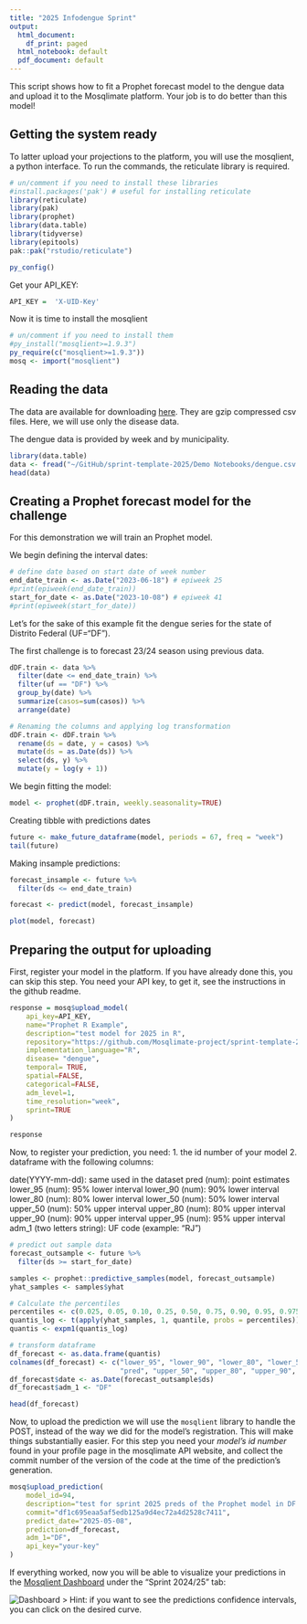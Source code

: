 ```yaml
---
title: "2025 Infodengue Sprint"
output:
  html_document:
    df_print: paged
  html_notebook: default
  pdf_document: default
---
```


This script shows how to fit a Prophet forecast model to the dengue data and upload it to 
the Mosqlimate platform. Your job is to do better than this model!  

## Getting the system ready

To latter upload your projections to the platform, you will use the mosqlient, a python
interface. To run the commands, the reticulate library is required.

```r
# un/comment if you need to install these libraries
#install.packages('pak') # useful for installing reticulate
library(reticulate)
library(pak)
library(prophet)
library(data.table)
library(tidyverse)
library(epitools)
pak::pak("rstudio/reticulate")
```

```r
py_config()
```

Get your API_KEY:

```r
API_KEY =  'X-UID-Key'
```

Now it is time to install the mosqlient

```r
# un/comment if you need to install them
#py_install("mosqlient>=1.9.3")
py_require(c("mosqlient>=1.9.3"))
mosq <- import("mosqlient")
```

## Reading the data

The data are available for downloading [here](https://sprint.mosqlimate.org/data/). They are gzip compressed csv files. Here, we will use only
the disease data.  

The dengue data is provided by week and by municipality. 

```r
library(data.table)
data <- fread("~/GitHub/sprint-template-2025/Demo Notebooks/dengue.csv.gz")
head(data)
```

## Creating a Prophet forecast model for the challenge

For this demonstration we will train an Prophet model. 

We begin defining the interval dates:

```r
# define date based on start date of week number
end_date_train <- as.Date("2023-06-18") # epiweek 25
#print(epiweek(end_date_train))
start_for_date <- as.Date("2023-10-08") # epiweek 41
#print(epiweek(start_for_date))
```

Let's for the sake of this example fit the dengue series for the state of Distrito Federal (UF="DF").

The first challenge is to forecast 23/24 season using previous data. 

```r
dDF.train <- data %>%
  filter(date <= end_date_train) %>%
  filter(uf == "DF") %>% 
  group_by(date) %>% 
  summarize(casos=sum(casos)) %>% 
  arrange(date)

# Renaming the columns and applying log transformation
dDF.train <- dDF.train %>%
  rename(ds = date, y = casos) %>%
  mutate(ds = as.Date(ds)) %>%
  select(ds, y) %>%
  mutate(y = log(y + 1))
```

We begin fitting the model:

```r
model <- prophet(dDF.train, weekly.seasonality=TRUE)
```

Creating tibble with predictions dates

```r
future <- make_future_dataframe(model, periods = 67, freq = "week")
tail(future)
```

Making insample predictions:

```r
forecast_insample <- future %>%
  filter(ds <= end_date_train)

forecast <- predict(model, forecast_insample)

plot(model, forecast)
```

## Preparing the output for uploading

First, register your model in the platform. If you have already done this, you can skip this step.
You need your API key, to get it, see the instructions in the github readme.

```r

response = mosq$upload_model(
    api_key=API_KEY,
    name="Prophet R Example",
    description="test model for 2025 in R",
    repository="https://github.com/Mosqlimate-project/sprint-template-2025/",
    implementation_language="R",
    disease= "dengue",
    temporal= TRUE,
    spatial=FALSE,
    categorical=FALSE,
    adm_level=1,
    time_resolution="week",
    sprint=TRUE
)

response
```

Now, to register your prediction, you need: 
1. the id number of your model
2. dataframe with the following columns: 

date(YYYY-mm-dd): same used in the dataset
pred (num): point estimates
lower_95 (num): 95% lower interval
lower_90 (num): 90% lower interval
lower_80 (num): 80% lower interval
lower_50 (num): 50% lower interval
upper_50 (num): 50% upper interval
upper_80 (num): 80% upper interval
upper_90 (num): 90% upper interval
upper_95 (num): 95% upper interval
adm_1 (two letters string): UF code (example: "RJ")


```r
# predict out sample data
forecast_outsample <- future %>%
  filter(ds >= start_for_date)

samples <- prophet::predictive_samples(model, forecast_outsample)
yhat_samples <- samples$yhat

# Calculate the percentiles
percentiles <- c(0.025, 0.05, 0.10, 0.25, 0.50, 0.75, 0.90, 0.95, 0.975)
quantis_log <- t(apply(yhat_samples, 1, quantile, probs = percentiles))
quantis <- expm1(quantis_log)

# transform dataframe
df_forecast <- as.data.frame(quantis)
colnames(df_forecast) <- c("lower_95", "lower_90", "lower_80", "lower_50",
                           "pred", "upper_50", "upper_80", "upper_90", "upper_95")
df_forecast$date <- as.Date(forecast_outsample$ds)
df_forecast$adm_1 <- "DF"

head(df_forecast)
```

Now, to upload the prediction we will use the `mosqlient` library to handle the POST, instead of the way we did for the model's registration. This will make things substantially easier. For this step you need your *model's id number* found in your profile page in the mosqlimate API website, and collect the commit number of the version of the code at the time of the prediction's generation. 

```r
mosq$upload_prediction(
    model_id=94,
    description="test for sprint 2025 preds of the Prophet model in DF in R",
    commit="df1c695eaa5af5edb125a9d4ec72a4d2528c7411",
    predict_date="2025-05-08",
    prediction=df_forecast,
    adm_1="DF",
    api_key="your-key"
)
```

If everything worked, now you will be able to visualize your predictions in the [Mosqlient Dashboard](https://api.mosqlimate.org/vis/dashboard/?dashboard=sprint) under the "Sprint 2024/25" tab:

![Dashboard](../img/R_dashboard_viz.png)
> Hint: if you want to see the predictions confidence intervals, you can click on the desired curve.

